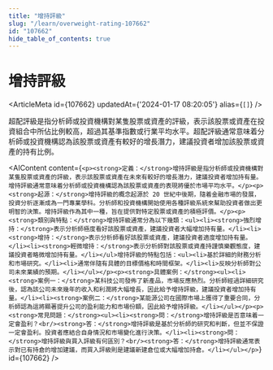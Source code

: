 ```yaml
---
title: "增持評級"
slug: "/learn/overweight-rating-107662"
id: "107662"
hide_table_of_contents: true
---
```



# 增持評級

<ArticleMeta id={107662} updatedAt={'2024-01-17 08:20:05'} alias={`[]`} />
<div className='border-solid border-b border-t-0 my-4 border-[var(--ifm-color-gray-300)]' />

超配評級是指分析師或投資機構對某隻股票或資產的評級，表示該股票或資產在投資組合中所佔比例較高，超過其基準指數或行業平均水平。超配評級通常意味着分析師或投資機構認為該股票或資產有較好的增長潛力，建議投資者增加該股票或資產的持有比例。

<AIContent content={`<p><strong>定義：</strong>增持評級是指分析師或投資機構對某隻股票或資產的評級，表示該股票或資產在未來有較好的增長潛力，建議投資者增加持有量。增持評級通常意味着分析師或投資機構認為該股票或資產的表現將優於市場平均水平。</p><p><strong>起源：</strong>增持評級的概念起源於 20 世紀中後期，隨着金融市場的發展，投資分析逐漸成為一門專業學科。分析師和投資機構開始使用各種評級系統來幫助投資者做出更明智的決策。增持評級作為其中一種，旨在提供對特定股票或資產的積極評價。</p><p><strong>類別與特點：</strong>增持評級通常分為以下幾類：<ul><li><strong>強烈增持：</strong>表示分析師極度看好該股票或資產，建議投資者大幅增加持有量。</li><li><strong>增持：</strong>表示分析師看好該股票或資產，建議投資者適度增加持有量。</li><li><strong>輕微增持：</strong>表示分析師對該股票或資產持謹慎樂觀態度，建議投資者略微增加持有量。</li></ul>增持評級的特點包括：<ul><li>基於詳細的財務分析和市場研究。</li><li>通常伴隨有具體的目標價格和時間框架。</li><li>反映分析師對公司未來業績的預期。</li></ul></p><p><strong>具體案例：</strong><ul><li><strong>案例一：</strong>某科技公司發佈了新產品，市場反應熱烈。分析師經過詳細研究後，認為該公司未來幾年的收入和利潤將大幅增長，因此給予增持評級，建議投資者增加持有量。</li><li><strong>案例二：</strong>某能源公司在國際市場上獲得了重要合同，分析師認為這將顯著提升公司的盈利能力和市場份額，因此給予增持評級。</li></ul></p><p><strong>常見問題：</strong><ul><li><strong>問：</strong>增持評級是否意味着一定會盈利？<br/><strong>答：</strong>增持評級是基於分析師的研究和判斷，但並不保證一定會盈利。投資者應結合自身情況和市場變化進行決策。</li><li><strong>問：</strong>增持評級與買入評級有何區別？<br/><strong>答：</strong>增持評級通常表示對已有持倉的增加建議，而買入評級則是建議新建倉位或大幅增加持倉。</li></ul></p>`} id={107662} />
